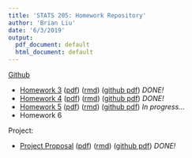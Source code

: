 ```yaml
---
title: 'STATS 205: Homework Repository'
author: 'Brian Liu'
date: '6/3/2019'
output:
  pdf_document: default
  html_document: default
---
```


[Github](https://github.com/bliutwo/stats205)

- <a href="homework_3.html">Homework 3</a> (<a href="homework_3.pdf">pdf</a>) (<a href="homework_3.Rmd">rmd</a>) (<a href="https://github.com/bliutwo/stats205/blob/master/hw3/homework_3.pdf">github pdf</a>) *DONE!*
- <a href="homework_4.html">Homework 4</a> (<a href="homework_4.pdf">pdf</a>) (<a href="homework_4.Rmd">rmd</a>) (<a href="https://github.com/bliutwo/stats205/blob/master/hw4/homework_4.pdf">github pdf</a>) *DONE!*
- <a href="homework_5.html">Homework 5</a> (<a href="homework_5.pdf">pdf</a>) (<a href="homework_4.Rmd">rmd</a>) (<a href="https://github.com/bliutwo/stats205/blob/master/hw5/homework_5.pdf">github pdf</a>) *In progress...*
- Homework 6

Project:

- <a href="project_proposal.html">Project Proposal</a> (<a href="project_proposal.pdf">pdf</a>) (<a href="project_proposal.Rmd">rmd</a>) (<a href="https://github.com/bliutwo/stats205/blob/master/project/project_proposal.pdf">github pdf</a>) *DONE!*

